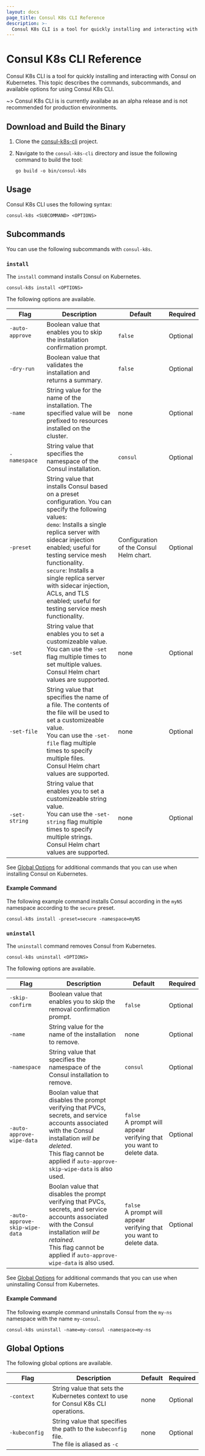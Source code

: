 ```yaml
---
layout: docs
page_title: Consul K8s CLI Reference
description: >-
  Consul K8s CLI is a tool for quickly installing and interacting with Consul on Kubernetes.
---
```


# Consul K8s CLI Reference

Consul K8s CLI is a tool for quickly installing and interacting with Consul on Kubernetes.
This topic describes the commands, subcommands, and available options for using Consul K8s CLI.

~> Consul K8s CLI is is currently availabe as an alpha release and is not recommended for production environments.

## Download and Build the Binary

1. Clone the [consul-k8s-cli](https://github.com/hashicorp/consul-k8s-cli) project.
1. Navigate to the `consul-k8s-cli` directory and issue the following command to build the tool:

   ```shell-session
   go build -o bin/consul-k8s
   ```

## Usage

Consul K8s CLI uses the following syntax:

```shell-session
consul-k8s <SUBCOMMAND> <OPTIONS>
```

## Subcommands

You can use the following subcommands with `consul-k8s`.

### `install`

The `install` command installs Consul on Kubernetes.

```shell-session
consul-k8s install <OPTIONS>
```

The following options are available.

| Flag                                                                           | Description                                                                                                                                                                                                                                                                                                                                                                           | Default                                 | Required |
| ------------------------------------------------------------------------------ | ------------------------------------------------------------------------------------------------------------------------------------------------------------------------------------------------------------------------------------------------------------------------------------------------------------------------------------------------------------------------------------- | --------------------------------------- | -------- |
| `-auto-approve` &nbsp; &nbsp; &nbsp; &nbsp; &nbsp; &nbsp; &nbsp; &nbsp; &nbsp; | Boolean value that enables you to skip the installation confirmation prompt.                                                                                                                                                                                                                                                                                                          | `false`                                 | Optional |
| `-dry-run`                                                                     | Boolean value that validates the installation and returns a summary.                                                                                                                                                                                                                                                                                                                  | `false`                                 | Optional |
| `-name`                                                                        | String value for the name of the installation. The specified value will be prefixed to resources installed on the cluster.                                                                                                                                                                                                                                                            | none                                    | Optional |
| `-namespace`                                                                   | String value that specifies the namespace of the Consul installation.                                                                                                                                                                                                                                                                                                                 | `consul`                                | Optional |
| `-preset`                                                                      | String value that installs Consul based on a preset configuration. You can specify the following values: <br/> `demo`: Installs a single replica server with sidecar injection enabled; useful for testing service mesh functionality. <br/> `secure`: Installs a single replica server with sidecar injection, ACLs, and TLS enabled; useful for testing service mesh functionality. | Configuration of the Consul Helm chart. | Optional |
| `-set`                                                                         | String value that enables you to set a customizeable value. <br/> You can use the `-set` flag multiple times to set multiple values. <br/> Consul Helm chart values are supported.                                                                                                                                                                                                    | none                                    | Optional |
| `-set-file`                                                                    | String value that specifies the name of a file. The contents of the file will be used to set a customizeable value. <br/> You can use the `-set-file` flag multiple times to specify multiple files. <br/> Consul Helm chart values are supported.                                                                                                                                    | none                                    | Optional |
| `-set-string`                                                                  | String value that enables you to set a customizeable string value. <br/> You can use the `-set-string` flag multiple times to specify multiple strings. <br/> Consul Helm chart values are supported.                                                                                                                                                                                 | none                                    | Optional |

See [Global Options](#global-options) for additional commands that you can use when installing Consul on Kubernetes.

#### Example Command

The following example command installs Consul according in the `myNS` namespace according to the `secure` preset.

```shell-session
consul-k8s install -preset=secure -namespace=myNS
```

### `uninstall`

The `uninstall` command removes Consul from Kubernetes.

```shell-session
consul-k8s uninstall <OPTIONS>
```

The following options are available.

| Flag                                                                           | Description                                                                                                                                                                                                                          | Default                                                                    | Required |
| ------------------------------------------------------------------------------ | ------------------------------------------------------------------------------------------------------------------------------------------------------------------------------------------------------------------------------------ | -------------------------------------------------------------------------- | -------- |
| `-skip-confirm` &nbsp; &nbsp; &nbsp; &nbsp; &nbsp; &nbsp; &nbsp; &nbsp; &nbsp; | Boolean value that enables you to skip the removal confirmation prompt.                                                                                                                                                              | `false`                                                                    | Optional |
| `-name`                                                                        | String value for the name of the installation to remove.                                                                                                                                                                             | none                                                                       | Optional |
| `-namespace`                                                                   | String value that specifies the namespace of the Consul installation to remove.                                                                                                                                                      | `consul`                                                                   | Optional |
| `-auto-approve-wipe-data`                                                      | Boolan value that disables the prompt verifying that PVCs, secrets, and service accounts associated with the Consul installation _will be deleted_. <br/> This flag cannot be applied if `auto-approve-skip-wipe-data` is also used. | `false` <br/> A prompt will appear verifying that you want to delete data. | Optional |
| `-auto-approve-skip-wipe-data`                                                 | Boolan value that disables the prompt verifying that PVCs, secrets, and service accounts associated with the Consul installation _will be retained_. <br/> This flag cannot be applied if `auto-approve-wipe-data` is also used.     | `false` <br/> A prompt will appear verifying that you want to delete data. | Optional |

See [Global Options](#global-options) for additional commands that you can use when uninstalling Consul from Kubernetes.

#### Example Command

The following example command uninstalls Consul from the `my-ns` namespace with the name `my-consul`.

```shell-session
consul-k8s uninstall -name=my-consul -namespace=my-ns
```

## Global Options

The following global options are available.

| Flag                                                                      | Description                                                                                      | Default | Required |
| ------------------------------------------------------------------------- | ------------------------------------------------------------------------------------------------ | ------- | -------- |
| `-context` &nbsp; &nbsp; &nbsp; &nbsp; &nbsp; &nbsp; &nbsp; &nbsp; &nbsp; | String value that sets the Kubernetes context to use for Consul K8s CLI operations.              | none    | Optional |
| `-kubeconfig`                                                             | String value that specifies the path to the `kubeconfig` file. <br/> The file is aliased as `-c` | none    | Optional |
